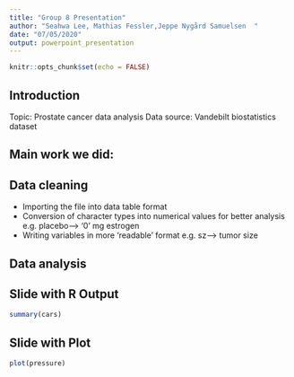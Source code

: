 ```yaml
---
title: "Group 8 Presentation"
author: "Seahwa Lee, Mathias Fessler,Jeppe Nygård Samuelsen  "
date: "07/05/2020"
output: powerpoint_presentation
---
```


```r
knitr::opts_chunk$set(echo = FALSE)
```

## Introduction

Topic: Prostate cancer data analysis
Data source: Vandebilt biostatistics dataset

Main work we did:
-


## Data cleaning

- Importing the file into data table format
- Conversion of character types into numerical values for better analysis
e.g. placebo--> '0' mg estrogen
- Writing variables in more 'readable' format
e.g. sz--> tumor size


## Data analysis



## 
## Slide with R Output

```r
summary(cars)
```

## Slide with Plot

```r
plot(pressure)
```

